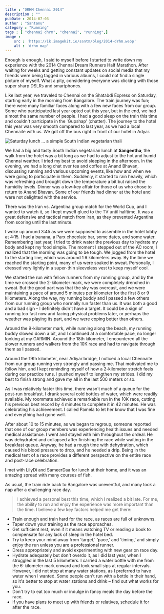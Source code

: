 ```yaml
---
title : "DRHM Chennai 2014"
description : ""
pubDate : 2014-07-03
author : "Santanu"
category : "Running"
tags : [ "chennai dhrm", "chennai", "running",]
image :
    src : 'https://ik.imagekit.io/santm/blog/2014-drhm.webp'
    alt : 'drhm map'
---
```


Enough is enough, I said to myself before I started to write down my experience with the 2014 Chennai Dream Runners Half Marathon. After waiting for weeks and getting constant updates on social media that my friends were being tagged in various albums, I could not find a single picture of myself. What a pity, considering everyone was clicking with those super sharp DSLRs and smartphones.

Like last year, we traveled to Chennai on the Shatabdi Express on Saturday, starting early in the morning from Bangalore. The train journey was fun; there were many familiar faces along with a few new faces from our group. Some who participated last year opted out this year, but in the end, we had almost the same number of people. I had a good sleep on the train this time and couldn't participate in the 'Gupshap' (chatter). The journey to the hotel this year was very smooth compared to last year, as we had a local Chennaite with us. We got off the bus right in front of our hotel in Adyar.

<Image src={pic1} alt="Saturday lunch ... a simple South Indian vegetarian thali"/>

We had a big and tasty South Indian vegetarian lunch at **Sangeetha**; the walk from the hotel was a bit long as we had to adjust to the hot and humid Chennai weather. I tried my best to avoid sleeping in the afternoon. In the evening, we had a long chat over tea and coffee at Anand Bhavan, discussing running and various upcoming events, like how and when we were going to participate in them. Suddenly, it started to rain heavily, which was refreshing and brought down the temperature a bit but raised the humidity levels. Dinner was a low-key affair for those of us who chose to return to Anand Bhavan. Some of our friends had dinner at the hotel and were not delighted with the service.

There was the Iran vs. Argentina group match for the World Cup, and I wanted to watch it, so I kept myself glued to the TV until halftime. It was a great defensive and tactical match from Iran, as they prevented Argentina from scoring until the last minute.

I woke up around 3:45 as we were supposed to assemble in the hotel lobby at 4:15. I had a banana, a Parx chocolate bar, some dates, and some water. Remembering last year, I tried to drink water the previous day to hydrate my body and kept my food simple. The moment I stepped out of the AC room, I realized that the morning was going to be tough. We jogged from the hotel to the starting line, which was around 1.6 kilometers away. By the time we reached the starting point, many of us were soaked in sweat. Personally, I dressed very lightly in a super-thin sleeveless vest to keep myself cool.

We started the run with fellow runners from my running group, and by the time we crossed the 2-kilometer mark, we were completely drenched in sweat. But the good part was that the sky was overcast, and we were maintaining a pace of around 5 minutes per kilometer for the first 8 or 9 kilometers. Along the way, my running buddy and I passed a few others from our running group who normally run faster than us. It was both a good and a bad sign – I definitely didn't have a target. It could be a sign of running too fast now and facing physical problems later, or perhaps the weather was playing its part, and we were coping better than others.

Around the 9-kilometer mark, while running along the beach, my running buddy slowed down a bit, and I continued at a comfortable pace, no longer looking at my GARMIN. Around the 18th kilometer, I encountered all the slower runners and walkers from the 10K race and had to navigate through them as I passed.

Around the 19th kilometer, near Adiyar bridge, I noticed a local Chennaite from our group running very strongly and passing me. That motivated me to follow him, and I kept reminding myself of how a 2-kilometer stretch feels during our practice runs. I pushed myself to lengthen my strides. I did my best to finish strong and gave my all in the last 500 meters or so.

As I was relatively faster this time, there wasn't much of a queue for the post-run breakfast. I drank several cold bottles of water, which were readily available. My roommate achieved a remarkable run in the 10K race, cutting his previous best record by 4 minutes to complete it in 42 minutes. He was celebrating his achievement. I called Pamela to let her know that I was fine and everything had gone well.

After about 10 to 15 minutes, as we began to regroup, someone reported that one of our group members was experiencing health issues and needed medical assistance. I went and stayed with him throughout the ordeal. He was dehydrated and collapsed after finishing the race while waiting in the breakfast queue. Anyway, he had a rough time with dehydration, which caused his blood pressure to drop, and he needed a drip. Being in the medical tent of a race provides a different perspective on the entire race and post-race celebration.

I met with LilyDi and SameerDaa for lunch at their home, and it was an amazing spread with many courses of fish.

As usual, the train ride back to Bangalore was uneventful, and many took a nap after a challenging race day.

> I achieved a personal best this time, which I realized a bit late. For me, the ability to run and enjoy the experience was more important than the time. I believe a few key factors helped me get there:

- Train enough and train hard for the race, as races are full of unknowns.
- Taper down your training as the race approaches.
- Get sufficient rest, even if it means watching TV or reading a book to compensate for any lack of sleep in the hotel bed.
- Try to keep your mind away from 'target,' 'pace,' and 'timing,' and simply enjoy the run unless you are a professional runner.
- Dress appropriately and avoid experimenting with new gear on race day.
- Hydrate adequately but don't overdo it, as I did last year, when I struggled in the last 5 kilometers. I carried a water bottle with me from the 6-kilometer mark onward and took small sips at regular intervals. However, I did not stop at many water stations, as I preferred to have water when I wanted. Some people can't run with a bottle in their hand, so it's better to stop at water stations and drink – find out what works for you.
- Don't try to eat too much or indulge in fancy meals the day before the race.
- If you have plans to meet up with friends or relatives, schedule it for after the race.
